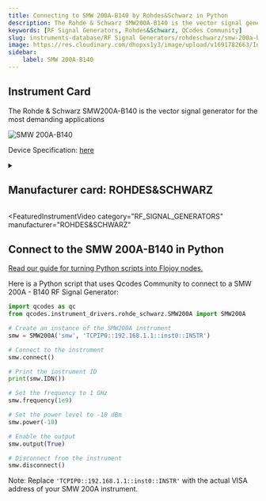 ```yaml
---
title: Connecting to SMW 200A-B140 by Rohdes&Schwarz in Python
description: The Rohde & Schwarz SMW200A-B140 is the vector signal generator for the most demanding applications
keywords: [RF Signal Generators, Rohdes&Schwarz, QCodes Community] 
slug: instruments-database/RF Signal Generators/rohdeschwarz/smw-200a-b140 
image: https://res.cloudinary.com/dhopxs1y3/image/upload/v1691782663/Instruments/RF%20Signal%20Generator/SMW-200A---B140/SMW-200A---B140.webp
sidebar:
    label: SMW 200A-B140 
---
```



## Instrument Card

The Rohde & Schwarz SMW200A-B140 is the vector signal generator for the most demanding applications



![SMW 200A-B140](https://res.cloudinary.com/dhopxs1y3/image/upload/v1691782663/Instruments/RF%20Signal%20Generator/SMW-200A---B140/SMW-200A---B140.webp)

Device Specification: [here](/instruments-database/all-instruments)

<details style={{ marginTop: "15px"}}>
<summary><h2 style={{display:'inline'}}>Manufacturer card: ROHDES&SCHWARZ</h2></summary>

![ROHDES&SCHWARZ](https://res.cloudinary.com/dhopxs1y3/image/upload/v1692806194/Instruments/Vendor%20Logos/RohdeSchwarz.png)

Rohde & Schwarz GmbH & Co KG is an international electronics group specializing in the fields of electronic test equipment, broadcast & media, cybersecurity, radiomonitoring and radiolocation, and radiocommunication.

- Headquarters: Munich, Germany
- Yearly Revenue (millions, USD): 2500
- Vendor Website: [here](https://www.rohde-schwarz.com/ca/home_48230.html)

</details>


<FeaturedInstrumentVideo
  category="RF_SIGNAL_GENERATORS"
  manufacturer="ROHDES&SCHWARZ"
></FeaturedInstrumentVideo>

## Connect to the SMW 200A-B140 in Python

[Read our guide for turning Python scripts into Flojoy nodes.](https://docs.flojoy.ai/contribution/blocks/custom-flojoy-block/)



<Tabs>
<TabItem value="Flojoy" label="Flojoy" className="flojoy-instrument-tabs">

<NodeCardCollection category="RF_SIGNAL_GENERATORS" manufacturer="Rohdes&Schwarz"></NodeCardCollection>

</TabItem>
<TabItem value="QCodes Community" label="QCodes Community">

Here is a Python script that uses Qcodes Community to connect to a SMW 200A - B140 RF Signal Generator:

```python
import qcodes as qc
from qcodes.instrument_drivers.rohde_schwarz.SMW200A import SMW200A

# Create an instance of the SMW200A instrument
smw = SMW200A('smw', 'TCPIP0::192.168.1.1::inst0::INSTR')

# Connect to the instrument
smw.connect()

# Print the instrument ID
print(smw.IDN())

# Set the frequency to 1 GHz
smw.frequency(1e9)

# Set the power level to -10 dBm
smw.power(-10)

# Enable the output
smw.output(True)

# Disconnect from the instrument
smw.disconnect()
```

Note: Replace `'TCPIP0::192.168.1.1::inst0::INSTR'` with the actual VISA address of your SMW 200A instrument.

</TabItem>
</Tabs>